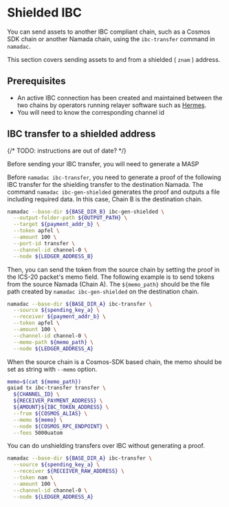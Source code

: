 
# Shielded IBC

You can send assets to another IBC compliant chain, such as a Cosmos SDK chain or another Namada chain, using the
`ibc-transfer` command in `namadac`.

This section covers sending assets to and from a shielded ( `znam` ) address.

## Prerequisites

- An active IBC connection has been created and maintained between the two chains by operators running relayer 
software such as [Hermes](https://github.com/heliaxdev/hermes). 
- You will need to know the corresponding channel id

## IBC transfer to a shielded address
{/* TODO: instructions are out of date? */}

Before sending your IBC transfer, you will need to generate a MASP

Before `namadac ibc-transfer`, you need to generate a proof of the following IBC transfer for the shielding transfer
 to the destination Namada. The command `namadac ibc-gen-shielded` generates the proof and outputs a file including 
 required data. In this case, Chain B is the destination chain.
```bash copy
namadac --base-dir ${BASE_DIR_B} ibc-gen-shielded \
  --output-folder-path ${OUTPUT_PATH} \
  --target ${payment_addr_b} \
  --token apfel \
  --amount 100 \
  --port-id transfer \
  --channel-id channel-0 \
  --node ${LEDGER_ADDRESS_B}
```
Then, you can send the token from the source chain by setting the proof in the ICS-20 packet's memo field. 
The following example is to send tokens from the source Namada (Chain A). The `${memo_path}` should be the file 
path created by `namadac ibc-gen-shielded` on the destination chain.
```bash copy
namadac --base-dir ${BASE_DIR_A} ibc-transfer \
  --source ${spending_key_a} \
  --receiver ${payment_addr_b} \
  --token apfel \
  --amount 100 \
  --channel-id channel-0 \
  --memo-path ${memo_path} \
  --node ${LEDGER_ADDRESS_A}
```

When the source chain is a Cosmos-SDK based chain, the memo should be set as string with `--memo` option.
```bash copy
memo=$(cat ${memo_path})
gaiad tx ibc-transfer transfer \
  ${CHANNEL_ID} \
  ${RECEIVER_PAYMENT_ADDRESS} \
  ${AMOUNT}${IBC_TOKEN_ADDRESS} \
  --from ${COSMOS_ALIAS} \
  --memo ${memo} \
  --node ${COSMOS_RPC_ENDPOINT} \
  --fees 5000uatom
```

You can do unshielding transfers over IBC without generating a proof.
```bash copy
namadac --base-dir ${BASE_DIR_A} ibc-transfer \
  --source ${spending_key_a} \
  --receiver ${RECEIVER_RAW_ADDRESS} \
  --token nam \
  --amount 100 \
  --channel-id channel-0 \
  --node ${LEDGER_ADDRESS_A}
```
